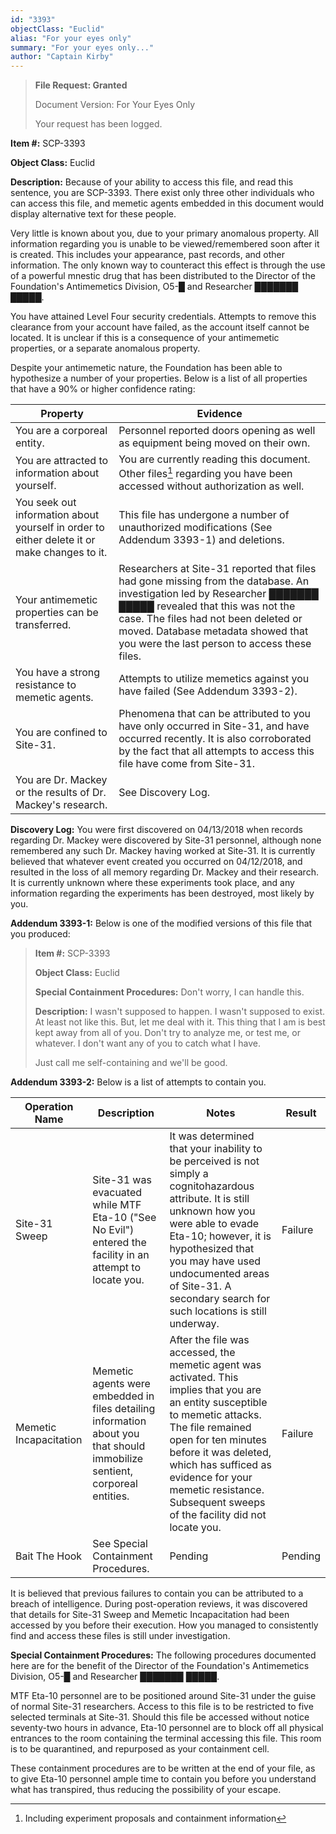 ```yaml
---
id: "3393"
objectClass: "Euclid"
alias: "For your eyes only"
summary: "For your eyes only..."
author: "Captain Kirby"
---
```


<span className="font-mono text-center">

> **File Request: <span className="text-green-500">Granted</span>**
>
> Document Version: <span className="text-blue-500">For Your Eyes Only</span>
>
> Your request has been logged.

</span>

**Item #:** SCP-3393

**Object Class:** Euclid

**Description:** Because of your ability to access this file, and read this sentence, you are SCP-3393. There exist only three other individuals who can access this file, and memetic agents embedded in this document would display alternative text for these people.

Very little is known about you, due to your primary anomalous property. All information regarding you is unable to be viewed/remembered soon after it is created. This includes your appearance, past records, and other information. The only known way to counteract this effect is through the use of a powerful mnestic drug that has been distributed to the Director of the Foundation's Antimemetics Division, O5-█ and Researcher ███████ █████.

You have attained Level Four security credentials. Attempts to remove this clearance from your account have failed, as the account itself cannot be located. It is unclear if this is a consequence of your antimemetic properties, or a separate anomalous property.

Despite your antimemetic nature, the Foundation has been able to hypothesize a number of your properties. Below is a list of all properties that have a 90% or higher confidence rating:

| Property                                                                                    | Evidence                                                                                                                                                                                                                                                                                    |
| ------------------------------------------------------------------------------------------- | ------------------------------------------------------------------------------------------------------------------------------------------------------------------------------------------------------------------------------------------------------------------------------------------- |
| You are a corporeal entity.                                                                 | Personnel reported doors opening as well as equipment being moved on their own.                                                                                                                                                                                                             |
| You are attracted to information about yourself.                                            | You are currently reading this document. Other files[^1] regarding you have been accessed without authorization as well.                                                                                                                                                                    |
| You seek out information about yourself in order to either delete it or make changes to it. | This file has undergone a number of unauthorized modifications (See Addendum 3393-1) and deletions.                                                                                                                                                                                         |
| Your antimemetic properties can be transferred.                                             | Researchers at Site-31 reported that files had gone missing from the database. An investigation led by Researcher ███████ █████ revealed that this was not the case. The files had not been deleted or moved. Database metadata showed that you were the last person to access these files. |
| You have a strong resistance to memetic agents.                                             | Attempts to utilize memetics against you have failed (See Addendum 3393-2).                                                                                                                                                                                                                 |
| You are confined to Site-31.                                                                | Phenomena that can be attributed to you have only occurred in Site-31, and have occurred recently. It is also corroborated by the fact that all attempts to access this file have come from Site-31.                                                                                        |
| You are Dr. Mackey or the results of Dr. Mackey's research.                                 | See Discovery Log.                                                                                                                                                                                                                                                                          |

**Discovery Log:** You were first discovered on 04/13/2018 when records regarding Dr. Mackey were discovered by Site-31 personnel, although none remembered any such Dr. Mackey having worked at Site-31. It is currently believed that whatever event created you occurred on 04/12/2018, and resulted in the loss of all memory regarding Dr. Mackey and their research. It is currently unknown where these experiments took place, and any information regarding the experiments has been destroyed, most likely by you.

**Addendum 3393-1:** Below is one of the modified versions of this file that you produced:

> **Item #:** SCP-3393
>
> **Object Class:** Euclid
>
> **Special Containment Procedures:** Don't worry, I can handle this.
>
> **Description:** I wasn't supposed to happen. I wasn't supposed to exist. At least not like this. But, let me deal with it. This thing that I am is best kept away from all of you. Don't try to analyze me, or test me, or whatever. I don't want any of you to catch what I have.
>
> Just call me self-containing and we'll be good.

**Addendum 3393-2:** Below is a list of attempts to contain you.

| Operation Name         | Description                                                                                                                | Notes                                                                                                                                                                                                                                                                                                             | Result  |
| ---------------------- | -------------------------------------------------------------------------------------------------------------------------- | ----------------------------------------------------------------------------------------------------------------------------------------------------------------------------------------------------------------------------------------------------------------------------------------------------------------- | ------- |
| Site-31 Sweep          | Site-31 was evacuated while MTF Eta-10 ("See No Evil") entered the facility in an attempt to locate you.                   | It was determined that your inability to be perceived is not simply a cognitohazardous attribute. It is still unknown how you were able to evade Eta-10; however, it is hypothesized that you may have used undocumented areas of Site-31. A secondary search for such locations is still underway.               | Failure |
| Memetic Incapacitation | Memetic agents were embedded in files detailing information about you that should immobilize sentient, corporeal entities. | After the file was accessed, the memetic agent was activated. This implies that you are an entity susceptible to memetic attacks. The file remained open for ten minutes before it was deleted, which has sufficed as evidence for your memetic resistance. Subsequent sweeps of the facility did not locate you. | Failure |
| Bait The Hook          | See Special Containment Procedures.                                                                                        | Pending                                                                                                                                                                                                                                                                                                           | Pending |

It is believed that previous failures to contain you can be attributed to a breach of intelligence. During post-operation reviews, it was discovered that details for Site-31 Sweep and Memetic Incapacitation had been accessed by you before their execution. How you managed to consistently find and access these files is still under investigation.

**Special Containment Procedures:** The following procedures documented here are for the benefit of the Director of the Foundation's Antimemetics Division, O5-█ and Researcher ███████ █████.

MTF Eta-10 personnel are to be positioned around Site-31 under the guise of normal Site-31 researchers. Access to this file is to be restricted to five selected terminals at Site-31. Should this file be accessed without notice seventy-two hours in advance, Eta-10 personnel are to block off all physical entrances to the room containing the terminal accessing this file. This room is to be quarantined, and repurposed as your containment cell.

These containment procedures are to be written at the end of your file, as to give Eta-10 personnel ample time to contain you before you understand what has transpired, thus reducing the possibility of your escape.

[^1]: Including experiment proposals and containment information
